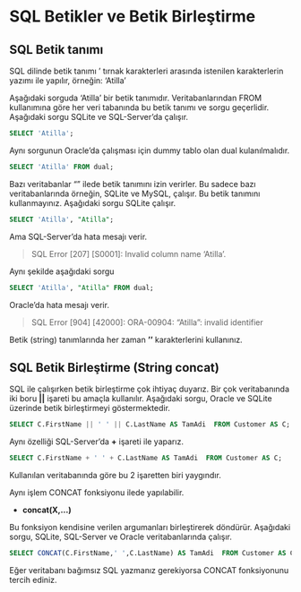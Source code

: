 # SQL Betikler ve Betik Birleştirme

## SQL Betik tanımı

SQL dilinde betik tanımı ' tırnak karakterleri arasında istenilen karakterlerin yazımı ile yapılır, örneğin: 'Atilla'


Aşağıdaki sorguda 'Atilla' bir betik tanımıdır.
Veritabanlarından FROM kullanımına göre her veri tabanında bu betik tanımı ve sorgu geçerlidir.
Aşağıdaki sorgu SQLite ve SQL-Server'da çalışır.

```sql
SELECT 'Atilla';
```

Aynı sorgunun Oracle'da çalışması için dummy tablo olan dual kulanılmalıdır.

```sql
SELECT 'Atilla' FROM dual;
```

Bazı veritabanlar "" ilede betik tanımını izin verirler.
Bu sadece bazı veritabanlarında örneğin, SQLite ve MySQL, çalışır.
Bu betik tanımını kullanmayınız.
Aşağıdaki sorgu SQLite çalışır.

```sql
SELECT 'Atilla', "Atilla";
```

Ama SQL-Server'da hata mesajı verir.

> SQL Error [207] [S0001]: Invalid column name 'Atilla'.

Aynı şekilde aşağıdaki sorgu 

```sql
SELECT 'Atilla', "Atilla" FROM dual;
```

Oracle'da hata mesajı verir.

> SQL Error [904] [42000]: ORA-00904: "Atilla": invalid identifier

:::{.callout-tip}
Betik (string) tanımlarında her zaman **''** karakterlerini kullanınız.
:::



## SQL Betik Birleştirme (String concat)


SQL ile çalışırken betik birleştirme çok ihtiyaç duyarız.
Bir çok veritabanında iki boru **||** işareti bu amaçla kullanılır.
Aşağıdaki sorgu, Oracle ve SQLite üzerinde betik birleştirmeyi göstermektedir.

```sql
SELECT C.FirstName || ' ' || C.LastName AS TamAdi  FROM Customer AS C;
```

Aynı özelliği SQL-Server'da **+** işareti ile yaparız.


```sql
SELECT C.FirstName + ' ' + C.LastName AS TamAdi  FROM Customer AS C;
```

Kullanılan veritabanında göre bu 2 işaretten biri yaygındır.

Aynı işlem CONCAT fonksiyonu ilede yapılabilir.

- **concat(X,...)**

Bu fonksiyon kendisine verilen argumanları birleştirerek döndürür.
Aşağıdaki sorgu, SQLite, SQL-Server ve Oracle veritabanlarında çalışır.

```sql
SELECT CONCAT(C.FirstName,' ',C.LastName) AS TamAdi  FROM Customer AS C;
```

:::{.callout-tip}
Eğer veritabanı bağımsız SQL yazmanız gerekiyorsa CONCAT fonksiyonunu tercih ediniz.
:::
